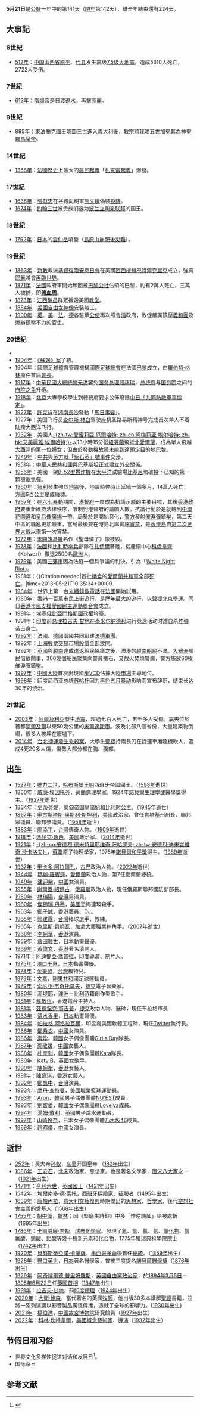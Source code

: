 {{DayInMonth|5}}
'''5月21日'''是[[公曆|公曆]]一年中的第141天（[[閏年|閏年]]第142天），離全年結束還有224天。

== 大事記 ==
=== 6世紀 ===
* [[512年|512年]]：[[中国|中国]][[山西省|山西省]][[原平|原平]]、[[代县|代县]]发生震级[[原平代縣地震|7.5级大地震]]，造成5310人死亡，2722人受伤。

=== 7世紀 ===
* [[613年|613年]]：[[隋煬帝|隋煬帝]]是日渡遼水，再擊[[高麗|高麗]]。

=== 9世紀 ===
* [[885年|885年]]：東法蘭克國王[[奥托三世_(神圣罗马帝国)|鄂圖三世]]進入義大利後，教宗[[額我略五世|額我略五世]]加冕其為[[神聖羅馬皇帝|神聖羅馬皇帝]]。

=== 14世紀 ===
* [[1358年|1358年]]：[[法國歷史|法國歷史]]上最大的[[農民起義|農民起義]]「[[札克雷起義|札克雷起義]]」爆發。

=== 17世紀 ===
* [[1638年|1638年]]：[[張獻忠|張獻忠]]在谷城向明軍[[熊文燦|熊文燦]]偽裝[[投降|投降]]。
* [[1674年|1674年]]：[[约翰三世_(波兰)|约翰三世]]被贵族们选为[[波兰立陶宛联邦|波兰立陶宛联邦]]的国王。

=== 18世紀 ===
* [[1792年|1792年]]：[[日本|日本]]的[[雲仙岳|雲仙岳]]噴發（[[島原山崩肥後災難|島原山崩肥後災難]]）。

=== 19世紀 ===
* [[1863年|1863年]]：[[新教|新教]]教派[[基督復臨安息日會|基督復臨安息日會]]在美國[[密西根州|密西根州]][[巴特爾克里克|巴特爾克里克]]成立，強調[[耶穌|耶穌]]將會[[耶穌再臨|再臨世界]]。
* [[1871年|1871年]]：[[法兰西第三共和国|法國]]政府軍開始奪回被[[巴黎公社|巴黎公社]]佔領的巴黎，約有2萬人死亡，三萬人被捕，即'''[[流血周|流血周]]'''。
* [[1873年|1873年]]：[[江西|江西]][[瑞昌|瑞昌]]群眾拆毀美國[[教堂|教堂]]。
* [[1884年|1884年]]：[[美國|美國]][[自由女神像|自由女神像]]安裝峻工。
* [[1900年|1900年]]：[[大不列颠及爱尔兰联合王国|英]]、[[美國|美]]、[[法兰西第三共和国|法]]、[[德意志帝國|德]]各駐華[[公使|公使]]再次照會[[清朝|清]]政府，敦促嚴厲鎮壓[[義和團|義和團]]及懲辦鎮壓不力的官吏。

=== 20世紀 ===
* {{Fact|[[1902年|1902年]]：[[張之洞|張之洞]]創立[[两湖总师范学堂|湖北師範學堂]]。|time=2017-05-21T02:57:38+00:00}}
* [[1904年|1904年]]：[[蘇報案|《蘇報》案]]了結。
* 1904年：國際足球體育管理機構[[國際足球總會|國際足球總會]]在法國[[巴黎|巴黎]]成立，由[[羅伯特·格林_(國際足球聯合會會長)|羅伯特·格林]]擔任首屆[[會長|會長]]。
* [[1917年|1917年]]：[[中華民國大總統|中華民國大總統]][[黎元洪|黎元洪]]罢免[[中華民國總理|国务总理]][[段祺瑞|段祺瑞]]，[[中华民国总统府|总统府]]与[[中华民国国务院|国务院]]之间的[[府院之争|府院之争]]升级。
* [[1918年|1918年]]：[[北京|北京]]大專學校學生到總統府要求公佈廢除[[中國|中]][[日本|日]][[中日共同防敵軍事協定|「共同防敵軍事協定」]]。
* [[1927年|1927年]]：[[許克祥|許克祥]]在[[湖南|湖南]][[長沙|長沙]]發動「[[馬日事變|馬日事變]]」。
* 1927年：美国飞行员[[查尔斯·林白|查尔斯·林白]]驾驶座机圣路易斯精神号完成首次单人不着陆跨大西洋飞行。
* [[1932年|1932年]]：美國人[[愛蜜莉亞·厄爾哈特|-{zh-tw:愛蜜莉亞·厄爾哈特; zh-cn:阿梅莉亚·埃尔哈特; zh-hk:艾美麗雅·埃爾哈特;}-]]以13小時15分從[[紐芬蘭自治領|紐芬蘭]]飛抵[[北愛爾蘭|北愛爾蘭]]，成為單人飛越[[大西洋|大西洋]]的第一位婦女；但由於發動機故障未能到達預定目的地[[巴黎|巴黎]]。
* [[1949年|1949年]]：[[中國共產黨|中共]]與[[英國|英方]]就[[紫石英號事件|「紫石英」號事件]]交涉。
* [[1951年|1951年]]：[[中華人民共和國|中華人民共和國]]與[[巴基斯坦|巴基斯坦]]正式建立[[中国－巴基斯坦关系|外交關係]]。
* [[1956年|1956年]]：美國一架[[B-52同溫層堡壘轟炸機|B-52型轟炸機]]在[[太平洋|太平洋]]試驗場[[比基尼环礁|比基尼]]環礁投下已知的第一顆機載[[氫彈|氫彈]]。
* [[1960年|1960年]]：[[智利|智利]]發生強烈[[1960年智利大地震|地震]]後，地震時停時止延續一個多月，14萬人死亡，方圓6百公里變成[[廢墟|廢墟]]。
* [[1967年|1967年]]：在[[六七暴動|六七暴動]]期間，[[港督府|港督府]]一度成為抗議示威的主要目標，其後[[港英政府|香港政府]]要重新維持法律秩序，限制到港督府的請願人數。抗議行動於是就轉到[[中環|中環]][[花園道|花園道]]和[[皇后像廣場|皇后像廣場]]一帶。局勢於是開始惡化，[[香港警務處|警方]]發射[[催淚彈|催淚彈]]鎮壓，第二天中區的騷亂更加嚴重，當局最後要在港島北岸實施[[宵禁|宵禁]]，是[[香港島|香港島]]自[[第二次世界大戰|第二次世界大戰]]以來第一次宵禁。
* [[1972年|1972年]]：[[米開朗基羅|米開朗基羅]]名作《聖母憐子》像被毀。
* [[1978年|1978年]]：[[法國|法國]]和[[比利時|比利時]][[傘兵|傘兵]]部隊在[[扎伊爾|扎伊爾]]著陸，從產銅中心[[科盧韋齊|科盧韋齊]]（Kolwezi）撤退2500名[[歐洲|歐洲]]人。
* [[1979年|1979年]]：美國[[三藩市|三藩市]]因為法庭一個具爭議的判決，引為「[[1979年三藩市騷亂|White Night Riot]]」。
* 1981年：{{Citation needed|首批[[1981年爱尔兰绝食抗议|絕食]]的[[愛爾蘭共和軍|愛爾蘭共和軍]]全部[[死亡|死亡]]。|time=2013-05-21T10:35:34+00:00
* [[1984年|1984年]]：世界上第一台[[光纖|光纖]][[錄像|錄像]][[電話|電話]]在[[法國|法國]]開始試用。
* [[1989年|1989年]]：[[香港|香港]]一百萬市民上街遊行，是歷年最大的遊行，以聲援[[北京學運|北京學運]]。同日[[香港市民支援愛國民主運動聯合會|香港市民支援愛國民主運動聯合會]]成立。
* [[1991年|1991年]]：[[埃塞俄比亞|埃塞俄比亞]][[門格斯圖|門格斯圖]]政權垮臺。
* 1991年：[[印度|印度]]前[[印度总理|总理]][[拉吉夫·甘地|拉吉夫·甘地]]在[[泰米尔纳德邦|泰米尔纳德邦]]进行竞选活动时遭自杀[[炸弹|炸弹]]袭击身亡。
* [[1992年|1992年]]：[[法國|法國]]、[[德國|德國]]兩國共同組建[[法德軍團|法德軍團]]。
* 1992年：[[上海證券交易所|上海股票交易市場]][[股票|股價]]全部放開。
* 1992年：[[英國|英國]]與[[越南|越南]]達成遣返船民協議之後，滯港的[[越南船民|越南船民]]不滿。[[大鴉洲|大鴉洲]]船民借故鬧事，300幾個船民聚集向警員擲石，又放火焚燒警崗，警方施放60枚催淚彈鎮壓。
* [[1997年|1997年]]：[[中國大陸|中國大陸]]首次出現國產[[VCD|VCD]]佔據大陸[[市場|市場]]主導地位。
* [[1998年|1998年]]：印度尼西亚总统[[苏哈托|苏哈托]]因为[[黑色五月暴动|黑色五月暴动]]影响而宣布辞职，结束长达30年的统治。

=== 21世紀 ===
* [[2003年|2003年]]：[[阿爾及利亞|阿爾及利亞]]發生[[地震|地震]]，超過七百人死亡，五千多人受傷。震央位於首都[[阿爾及爾|阿爾及爾]]以東50幾公里的[[米爾達斯市|米爾達斯市]]。波及北部八個省份，大量建築物倒塌，很多人被埋在廢墟下。
* [[2014年|2014年]]：[[2014年台北捷運隨機殺人事件|台北捷運發生兇殺案]]，大學生[[鄭捷|鄭捷]]持兩長刀在捷運車廂隨機砍人，造成4死20多人傷，傷勢大部分都在胸、腹部。

== 出生 ==
* [[1527年|1527年]]：[[腓力二世|腓力二世]]，[[哈布斯堡王朝|哈布斯堡王朝]]西班牙帝國國王。（[[1598年|1598年]]逝世）
* [[1860年|1860年]]：[[威廉·埃因托芬|威廉·埃因托芬]]，[[荷蘭|荷蘭]]病理學家，1924年[[諾貝爾生理學或醫學獎|諾貝爾生理學或醫學獎]]得主。（[[1927年|1927年]]逝世）
* [[1864年|1864年]]：[[史蒂芬妮_(比利時公主)|史蒂芬妮]]，[[奥匈帝国|奥匈帝国]]皇储妃和[[比利时|比利时]]公主。（[[1945年|1945年]]逝世）
* [[1867年|1867年]]：[[奥古斯塔斯·奥斯利·斯坦利|奥古斯塔斯·奥斯利·斯坦利]]，[[美國|美國]]政治家，曾任肯塔基州州長、聯邦眾議員、聯邦參議員。（[[1958年|1958年]]逝世）
* [[1883年|1883年]]：[[廖添丁|廖添丁]]，[[台灣|台灣]]傳奇人物。（[[1909年|1909年]]逝世）
* [[1918年|1918年]]：[[派屈克·魯西|派屈克·魯西]]，[[美國|美國]]政治家。（[[2014年|2014年]]逝世）
* [[1921年|1921年]]：[[安德烈·德米特里耶维奇·萨哈罗夫|-{zh-cn:安德烈·德米特里耶维奇·萨哈罗夫; zh-tw:安德烈·迪米崔維奇·沙卡洛夫}-]]，[[蘇聯|蘇聯]]原子物理學家，1975年[[諾貝爾和平獎|諾貝爾和平獎]]得主。（[[1989年|1989年]]逝世）
* [[1937年|1937年]]：[[里卡多·阿拉爾孔|里卡多·阿拉爾孔]]，[[古巴|古巴]]政治人物。（[[2022年|2022年]]逝世）
* [[1944年|1944年]]：[[瑪麗·羅賓遜|瑪麗·羅賓遜]]，[[愛爾蘭|愛爾蘭]]政治人物，第7任愛爾蘭總統。
* [[1949年|1949年]]：[[潘迎紫|潘迎紫]]，[[中國|中國]]女演員。
* [[1955年|1955年]]：[[謝爾蓋·紹伊古|謝爾蓋·紹伊古]]，[[俄羅斯|俄羅斯]]政治人物，現任俄羅斯聯邦國防部部長。
* [[1960年|1960年]]：[[林瑞陽|林瑞陽]]，[[台灣|台灣]]男演員。
* [[1960年|1960年]]：[[傑佛瑞·丹墨|傑佛瑞·丹墨]]，[[美國|美國]]恐怖連環殺手。
* [[1963年|1963年]]：[[鄭子誠|鄭子誠]]，[[香港|香港]]藝員、DJ。
* [[1965年|1965年]]：[[郭建霖|郭建霖]]，[[台灣|台灣]]棒球選手，教練。
* [[1965年|1965年]]：[[克里斯·貝努瓦|克里斯·貝努瓦]]，[[加拿大|加拿大]]籍職業摔角手。（[[2007年|2007年]]逝世）
* [[1968年|1968年]]：[[李婉華|李婉華]]，[[香港|香港]]演員。
* [[1969年|1969年]]：[[倉田雅世|倉田雅世]]，日本動畫聲優。
* [[1969年|1969年]]：[[黃偉文|黃偉文]]，[[香港|香港]]著名填詞人。
* [[1971年|1971年]]：[[阿迪提亞·喬普拉|阿迪提亞·喬普拉]]，[[印度|印度]]導演、制片人。
* [[1975年|1975年]]：[[澤口千惠|澤口千惠]]，[[日本|日本]]動畫聲優。
* [[1978年|1978年]]：[[余秉諺|余秉諺]]，[[台灣|台灣]]模特兒。
* [[1979年|1979年]]：[[艾迪臣·文嘉|文嘉]]，[[剛果共和國|剛果共和國]]足球運動員。
* [[1979年|1979年]]：[[索尼亚·韦奇托莫夫|索尼亚·韦奇托莫夫]]，[[捷克|捷克]]電子音樂家。
* [[1980年|1980年]]：[[高堤耶|高堤耶]]，[[澳洲|澳洲]]－[[比利時|比利時]]籍創作型歌手。
* [[1981年|1981年]]：[[蘇敬恆_(記者)|蘇敬恆]]，香港電台主持人。
* [[1981年|1981年]]：[[茲德涅克·賀吉普|茲德涅克·賀吉普]]，[[捷克|捷克]]政治人物、醫師，現任布拉格市長
* [[1983年|1983年]]：[[清水香里|清水香里]]，[[日本|日本]]動畫聲優。
* [[1984年|1984年]]：[[帕拉格·阿格拉瓦爾|帕拉格·阿格拉瓦爾]]，印度裔美國軟體工程師，現任[[Twitter|Twitter]]執行長。
* [[1986年|1986年]]：[[鄧紫衣|鄧紫衣]]，[[中國|中國]]女演員。
* [[1986年|1986年]]：[[素珍|素珍]]，[[韓國|韓國]]女子偶像團體[[Girl's_Day|Girl's Day]]隊長。
* [[1987年|1987年]]：[[孫敬媛|孫敬媛]]，[[中國|中國]]女藝人。
* [[1988年|1988年]]：[[朴奎利|朴奎利]]，[[韓國|韓國]]女子偶像團體[[Kara|Kara]]隊長。
* [[1989年|1989年]]：[[Katy_B|Katy B]]，[[英國|英國]]女歌手。
* [[1990年|1990年]]：[[陳婉衡|陳婉衡]]，[[香港|香港]]女藝人。
* [[1991年|1991年]]：[[陳偉琪|陳偉琪]]，[[香港|香港]]女藝人。
* [[1992年|1992年]]：[[鄭凱中|鄭凱中]]，[[台灣|台灣]]演員。
* [[1993年|1993年]]：[[喬丹·查特曼|喬丹·查特曼]]，[[美國|美國]]職業籃球運動員。
* [[1993年|1993年]]：[[郭英敏|Aron]]，[[韓國|韓國]]男子偶像團體[[NU'EST|NU'EST]]成員。
* [[1993年|1993年]]：[[劉智愛|劉智愛]]，[[韓國|韓國]]女子偶像團體[[Lovelyz|Lovelyz]]成員。
* [[1994年|1994年]]：[[湯姆·戴利|湯姆·戴利]]，[[英國|英國]]男子跳水運動員。
* [[1997年|1997年]]：[[山崎怜奈|山崎怜奈]]，日本女子偶像團體[[乃木坂46|乃木坂46]]成員。
* [[1999年|1999年]]：[[趙昭儀_(演員)|趙昭儀]]，[[中國|中國]]女演員。

== 逝世 ==
* [[252年|252年]]：吴大帝[[孙权|孙权]]，[[东吴_(三国)|东吴]]开国皇帝 （[[182年|182年]]出生）
* [[1086年|1086年]]：[[王安石|王安石]]，[[北宋|北宋]]政治家、思想家。也是著名文學家，[[唐宋八大家|唐宋八大家]]之一（[[1021年|1021年]]出生）
* [[1471年|1471年]]：[[亨利六世_(英格蘭)|亨利六世]]，[[英國國王|英國國王]]（[[1421年|1421年]]出生）
* [[1542年|1542年]]：[[埃爾南多·德·索托|埃爾南多·德·索托]]，[[西班牙|西班牙]][[探險家|探險家]]、[[征服者|征服者]]（[[1495年|1495年]]出生）
* [[1639年|1639年]]：[[康帕內拉|康帕內拉]]，[[意大利|意大利]][[文藝復興|文藝復興]]時期傑出的[[思想家|思想家]]、[[哲學家|哲學家]]，後代[[空想社會主義|空想社會主義]]的奠基人（[[1568年|1568年]]出生）
* [[1755年|1755年]]：[[胡中藻|胡中藻]]，[[翰林|翰林]]；因《堅磨生詩鈔》中多「悖逆譏訕」語被處斬（[[1695年|1695年]]出生）
* [[1786年|1786年]]：[[卡爾威廉·席勒|卡爾威廉·席勒]]，[[瑞典|瑞典]][[化學家|化學家]]。發現了[[氧|氧]]、[[氯|氯]]、[[氟|氟]]、[[氨|氨]]、[[氯化物|氯化物]]、[[氫氟酸|氫氟酸]]、[[鎢酸|鎢酸]]、[[鉬酸|鉬酸]]等幾十種新元素和化合物，[[1775年|1775年]]獲[[瑞典科學院|瑞典科學院]]院士（[[1742年|1742年]]出生）
* [[1920年|1920年]]：[[貝努斯蒂亞諾·卡蘭薩|貝努斯蒂亞諾·卡蘭薩]]，[[墨西哥革命|墨西哥革命]]後首任[[墨西哥總統|總統]]。（[[1859年|1859年]]出生）
* [[1928年|1928年]]：[[野口英世|野口英世]]，[[日本|日本]]著名醫學家，曾被三度提名[[諾貝爾醫學獎|諾貝爾醫學獎]]（[[1876年|1876年]]出生）
* [[1929年|1929年]]：[[阿奇博爾德·普里姆羅斯，第五代羅斯伯里伯爵|阿奇博爾德·普里姆羅斯]]，[[英國自由黨|英國自由黨]][[政治家|政治家]]，於[[1894年|1894年]][[3月5日|3月5日]]－[[1895年|1895年]][[6月22日|6月22日]]任[[英國首相|英國首相]]（[[1847年|1847年]]出生）
* [[1991年|1991年]]：[[拉吉夫·甘地|拉吉夫·甘地]]，前[[印度总理|印度總理]]（[[1944年|1944年]]出生）
* [[2020年|2020年]]：[[大衛·鮑森|大衛·鮑森]]，當代著名的英國[[牧師|牧師]]，他出版30多本講解[[聖經|聖經]]書籍，並將一系列演講以影音製品廣泛傳播，造就了全球的影響力。([[1930年|1930年]]出生)
* [[2021年|2021年]]：[[楊伯達|楊伯達]]，[[中國|中國]][[故宮博物院_(北京)|故宮博物院]]研究館員（[[1927年|1927年]]出生）
* [[2022年|2022年]]：[[科林·坎特韋爾|科林·坎特韋爾]]，[[美國|美國]][[概念藝術|概念藝術家]]、[[導演|導演]]（[[1932年|1932年]]出生）

== 节假日和习俗 ==
* [[世界文化多样性促进对话和发展日|世界文化多样性促进对话和发展日]]<ref>{{cite news|url=http://www.un.org/chinese/News/fullstorynews.asp?NewsID=13503|title=文化多样性促进对话和发展日：教科文组织强调所有文化有着同等的尊严和权利|date=2010年5月21日|publisher=联合国网站新闻中心|accessdate=2010年5月21日|archive-date=2019年9月18日|archive-url=https://web.archive.org/web/20190918211953/https://news.un.org/zh/|dead-url=no}}</ref>。
* 国际茶日

==参考文献==
{{Commons category|21 May}}
<div class="references-small">
<references></references>
</div>
{{月份}}